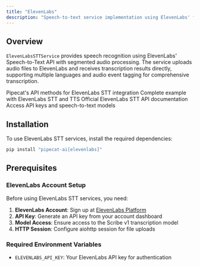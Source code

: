 ```yaml
---
title: "ElevenLabs"
description: "Speech-to-text service implementation using ElevenLabs' file-based transcription API"
---
```


## Overview

`ElevenLabsSTTService` provides speech recognition using ElevenLabs' Speech-to-Text API with segmented audio processing. The service uploads audio files to ElevenLabs and receives transcription results directly, supporting multiple languages and audio event tagging for comprehensive transcription.

<CardGroup cols={2}>
  <Card
    title="ElevenLabs STT API Reference"
    icon="code"
    href="https://reference-server.pipecat.ai/en/latest/api/pipecat.services.elevenlabs.stt.html"
  >
    Pipecat's API methods for ElevenLabs STT integration
  </Card>
  <Card
    title="Example Implementation"
    icon="play"
    href="https://github.com/pipecat-ai/pipecat/blob/main/examples/foundational/07d-interruptible-elevenlabs-http.py"
  >
    Complete example with ElevenLabs STT and TTS
  </Card>
  <Card
    title="ElevenLabs Documentation"
    icon="book"
    href="https://elevenlabs.io/docs/api-reference/speech-to-text/get"
  >
    Official ElevenLabs STT API documentation
  </Card>
  <Card
    title="ElevenLabs Platform"
    icon="microphone"
    href="https://elevenlabs.io/"
  >
    Access API keys and speech-to-text models
  </Card>
</CardGroup>

## Installation

To use ElevenLabs STT services, install the required dependencies:

```bash
pip install "pipecat-ai[elevenlabs]"
```

## Prerequisites

### ElevenLabs Account Setup

Before using ElevenLabs STT services, you need:

1. **ElevenLabs Account**: Sign up at [ElevenLabs Platform](https://elevenlabs.io/)
2. **API Key**: Generate an API key from your account dashboard
3. **Model Access**: Ensure access to the Scribe v1 transcription model
4. **HTTP Session**: Configure aiohttp session for file uploads

### Required Environment Variables

- `ELEVENLABS_API_KEY`: Your ElevenLabs API key for authentication
